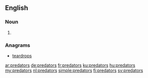 ==English==

===Noun===
{{head|en|plural}}

# {{plural of|predator|lang=en}}

===Anagrams===
* [[teardrops#English|teardrops]]

[[ar:predators]]
[[de:predators]]
[[fr:predators]]
[[ku:predators]]
[[hu:predators]]
[[my:predators]]
[[nl:predators]]
[[simple:predators]]
[[fi:predators]]
[[sv:predators]]